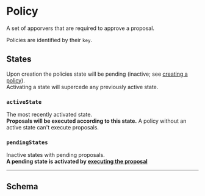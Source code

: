 
# Policy

A set of apporvers that are required to approve a proposal.

Policies are identified by their `key`.

## States

Upon creation the policies state will be pending (inactive; see [creating a policy](./create)).  
Activating a state will supercede any previously active state.

### `activeState`

The most recently activated state.  
**Proposals will be executed according to this state.** A policy without an active state can't execute proposals.

### `pendingStates`

Inactive states with pending proposals.  
**A pending state is activated by [executing the proposal](../proposal#lifecycle)**

---

## Schema

<Schema />
